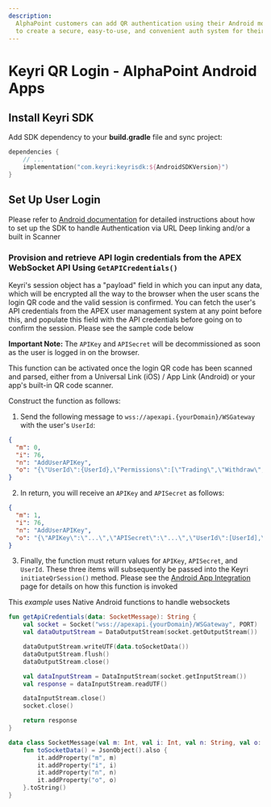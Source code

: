 ```yaml
---
description:
  AlphaPoint customers can add QR authentication using their Android mobile app
  to create a secure, easy-to-use, and convenient auth system for their users.
---
```



# Keyri QR Login - AlphaPoint Android Apps

## Install Keyri SDK

Add SDK dependency to your **build.gradle** file and sync project:

```kotlin copy
dependencies {
    // ...
    implementation("com.keyri:keyrisdk:${AndroidSDKVersion}")
}
```

## Set Up User Login

Please refer to [Android documentation](/mobile-sdks/android) for detailed
instructions about how to set up the SDK to handle Authentication via URL Deep
linking and/or a built in Scanner

### Provision and retrieve API login credentials from the APEX WebSocket API Using `GetAPICredentials()`

Keyri's session object has a "payload" field in which you can input any data,
which will be encrypted all the way to the browser when the user scans the login
QR code and the valid session is confirmed. You can fetch the user's API
credentials from the APEX user management system at any point before this, and
populate this field with the API credentials before going on to confirm the
session. Please see the sample code below

**Important Note:** The `APIKey` and `APISecret` will be decommissioned as soon
as the user is logged in on the browser.

This function can be activated once the login QR code has been scanned and
parsed, either from a Universal Link (iOS) / App Link (Android) or your app's
built-in QR code scanner.

Construct the function as follows:

1. Send the following message to `wss://apexapi.{yourDomain}/WSGateway` with the
   user's `UserId`:

```json copy
{
  "m": 0,
  "i": 76,
  "n": "AddUserAPIKey",
  "o": "{\"UserId\":{UserId},\"Permissions\":[\"Trading\",\"Withdraw\",\"Deposit\"]}"
}
```

2. In return, you will receive an `APIKey` and `APISecret` as follows:

```json copy
{
  "m": 1,
  "i": 76,
  "n": "AddUserAPIKey",
  "o": "{\"APIKey\":\"...\",\"APISecret\":\"...\",\"UserId\":[UserId],\"Permissions\":[\"Trading\",\"Withdraw\",\"Deposit\"],\"Nonce\":0}"
}
```

3. Finally, the function must return values for `APIKey`, `APISecret`, and
   `UserId`. These three items will subsequently be passed into the Keyri
   `initiateQrSession()` method. Please see the
   [Android App Integration](/mobile-sdks/android) page for details on how this
   function is invoked

This _example_ uses Native Android functions to handle websockets

```kotlin copy
fun getApiCredentials(data: SocketMessage): String {
    val socket = Socket("wss://apexapi.{yourDomain}/WSGateway", PORT)
    val dataOutputStream = DataOutputStream(socket.getOutputStream())

    dataOutputStream.writeUTF(data.toSocketData())
    dataOutputStream.flush()
    dataOutputStream.close()

    val dataInputStream = DataInputStream(socket.getInputStream())
    val response = dataInputStream.readUTF()

    dataInputStream.close()
    socket.close()

    return response
}

data class SocketMessage(val m: Int, val i: Int, val n: String, val o: String) {
    fun toSocketData() = JsonObject().also {
        it.addProperty("m", m)
        it.addProperty("i", i)
        it.addProperty("n", n)
        it.addProperty("o", o)
    }.toString()
}
```
